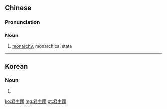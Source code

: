 ==Chinese==
{{zh-forms|s=君主国|type=21}}

===Pronunciation===
{{zh-pron
|m=jūnzhǔguó
|c=gwan1 zyu2 gwok3
|cat=n
}}

===Noun===
{{zh-noun}}

# [[monarchy]], monarchical state

----

==Korean==
{{ko-hanjatab}}

===Noun===
{{ko-noun|hj|hangeul=군주국}}

# {{hanja form of|군주국|[[monarchy]]}}

[[ko:君主國]]
[[mg:君主國]]
[[pt:君主國]]